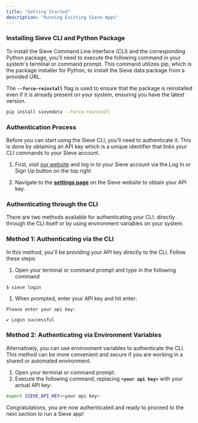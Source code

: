 ```yaml
---
title: "Getting Started"
description: "Running Existing Sieve Apps"
---
```


### **Installing Sieve CLI and Python Package**

To install the Sieve Command Line Interface (CLI) and the corresponding Python package, you'll need to execute the following command in your system's terminal or command prompt. This command utilizes pip, which is the package installer for Python, to install the Sieve data package from a provided URL.

The **`--force-reinstall`** flag is used to ensure that the package is reinstalled even if it is already present on your system, ensuring you have the latest version.

```bash
pip install sievedata --force-reinstall
```

### **Authentication Process**


Before you can start using the Sieve CLI, you'll need to authenticate it. This is done by obtaining an API key which is a unique identifier that links your CLI commands to your Sieve account.

1. First, visit [our website](https://www.sievedata.com/) and log in to your Sieve account via the Log In or Sign Up button on the top right 

2. Navigate to the **[settings page](https://www.sievedata.com/dashboard/settings)** on the Sieve website to obtain your API key.

### **Authenticating through the CLI**

There are two methods available for authenticating your CLI: directly through the CLI itself or by using environment variables on your system.

### **Method 1: Authenticating via the CLI**

In this method, you'll be providing your API key directly to the CLI. Follow these steps:

1. Open your terminal or command prompt and type in the following command 

```bash
$ sieve login
```

1. When prompted, enter your API key and hit enter:

```
Please enter your api key:

✔ Login successful
```

### **Method 2: Authenticating via Environment Variables**

Alternatively, you can use environment variables to authenticate the CLI. This method can be more convenient and secure if you are working in a shared or automated environment.

1. Open your terminal or command prompt.
2. Execute the following command, replacing **`<your api key>`** with your actual API key:

```bash
export SIEVE_API_KEY=<your api key>
```

Congratulations, you are now authenticated and ready to proceed to the next section to run a Sieve app!
